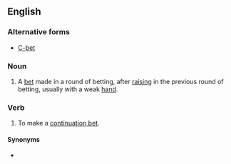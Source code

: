 ==English==

===Alternative forms===
* [[C-bet]] {{qualifier|slang}}

===Noun===
{{en-noun|head=[[continuation]] [[bet]]}}

# {{context|poker|lang=en}} A [[bet]] made in a round of betting, after [[raise#Verb|raising]] in the previous round of betting, usually with a weak [[hand#Noun|hand]].

===Verb===
{{en-verb|head=[[continuation]] [[bet]]|continuation bets|continuation betting|continuation bet}}

# {{context|poker|lang=en}} To make a [[#Noun|continuation bet]].

====Synonyms====
* {{sense|to make such a bet}} {{l|en|continue}}